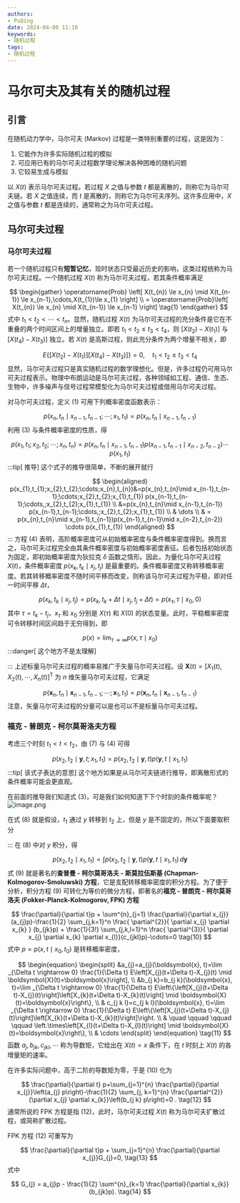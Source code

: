 ```yaml
---
authors:
- PuQing
date: 2024-04-08 11:10
keywords:
- 随机过程
tags:
- 随机过程
---
```

# 马尔可夫及其有关的随机过程

## 引言

在随机动力学中，马尔可夫 (Markov) 过程是一类特别重要的过程，这是因为：


<!--truncate-->
1. 它能作为许多实际随机过程的模拟
2. 可应用已有的马尔可夫过程数学理论解决各种困难的随机问题
3. 它较易生成与模拟

以 $X(t)$ 表示马尔可夫过程。若过程 $X$ 之值与参数 $t$ 都是离散的，则称它为马尔可夫链。若 $X$ 之值连续，而 $t$ 是离散的，则称它为马尔可夫序列。这许多应用中，$X$ 之值与参数 $t$ 都是连续的，通常称之为马尔可夫过程。

## 马尔可夫过程

### 马尔可夫过程

若一个随机过程只有**短暂记忆**，现时状态只受最近历史的影响，这类过程统称为马尔可夫过程。一个随机过程 $X(t)$ 称为马尔可夫过程，若其条件概率满足

$$
\begin{gather}
\operatorname{Prob} \left[ X(t_{n}) \le x_{n} \mid X(t_{n-1}) \le x_{n-1},\cdots,X(t_{1})\le x_{1} \right]  \\
= \operatorname{Prob}\left[ X(t_{n}) \le x_{n} \mid X(t_{n-1}) \le x_{n-1} \right] \tag{1}
\end{gather}
$$
式中 $t_{1}<t_{2}<\cdots<t_{n}$。显然，随机过程 $X(t)$ 为马尔可夫过程的充分条件是它在不重叠的两个时间区间上的增量独立。即若 $t_{1}<t_{2} \le t_{3}<t_{4}$，则 $\left[ X(t_{2})-X(t_{1})\right]$ 与 $\left[ X(t_{4})-X(t_{3}) \right]$ 独立。若 $X(t)$ 是高斯过程，则此充分条件为两个增量不相关，即

$$
E\left\{ \left[ X(t_{2})-X(t_{1}) \right] \left[ X(t_{4})-X(t_{3}) \right]   \right\} =0,\quad t_{1}<t_{2} \le t_{3} < t_{4} \tag{2}
$$
显然，马尔可夫过程只是真实随机过程的数学理想化。但是，许多过程仍可用马尔可夫过程表示。物理中布朗运动是马尔可夫过程，各种领域如工程、通信、生态、生物中，许多噪声与信号过程常模型化为马尔可夫过程或借用马尔可夫过程。

对马尔可夫过程，定义 $(1)$ 可用下列概率密度函数表示：

$$
p(x_{n},t_{n}\mid x_{n-1},t_{n-1};\cdots;x_{1},t_{1})=p(x_{n},t_{n}\mid x_{n-1},t_{n-1}) \tag{3}
$$
利用 $(3)$ 与条件概率密度的性质，得

$$
p(x_{1},t_{1};x_{2},t_{2};\cdots;x_{n},t_{n}) = p(x_{n},t_{n}\mid x_{n-1},t_{n-1})p(x_{n-1},t_{n-1}\mid x_{n-2},t_{n-2})\cdots p(x_{1},t_{1}) \tag{4}
$$
:::tip[ 推导]
这个式子的推导很简单，不断的展开就行

$$
\begin{aligned}
p(x_{1},t_{1};x_{2},t_{2};\cdots;x_{n},t_{n})&=p(x_{n},t_{n}\mid x_{n-1},t_{n-1};\cdots;x_{2},t_{2};x_{1},t_{1}) p(x_{n-1},t_{n-1};\cdots,;x_{2},t_{2};x_{1},t_{1}) \\
&=p(x_{n},t_{n}\mid x_{n-1},t_{n-1}) p(x_{n-1},t_{n-1};\cdots,;x_{2},t_{2};x_{1},t_{1}) \\
& \dots \\
& = p(x_{n},t_{n}\mid x_{n-1},t_{n-1})p(x_{n-1},t_{n-1}\mid x_{n-2},t_{n-2}) \cdots p(x_{1},t_{1})
\end{aligned}
$$
:::
方程 $(4)$ 表明，高阶概率密度可从初始概率密度与条件概率密度得到。换而言之，马尔可夫过程完全由其条件概率密度与初始概率密度表征。后者包括初始状态为固定，即初始概率密度为狄拉克 $\delta$ 函数之情形。因此，为量化马尔可夫过程 $X(t)$，条件概率密度 $p(x_{k},t_{k}\mid x_{j},t_{j})$ 是最重要的。条件概率密度又称转移概率密度。若其转移概率密度不随时间平移而改变，则称该马尔可夫过程为平稳，即对任一时间平移 $\Delta t$，

$$
p(x_{k},t_{k}\mid x_{j},t_{j}) = p(x_{k},t_{k}+\Delta t\mid x_{j},t_{j}+\Delta t)=p(x_{\tau},\tau\mid x_{0},0) \tag{5}
$$
其中 $\tau=t_{k}-t_{j}$，$x_{\tau}$ 和 $x_{0}$ 分别是 $X(\tau)$ 和 $X(0)$ 的状态变量。此时，平稳概率密度可令转移时间区间趋于无穷得到，即

$$
p(x) = \lim_{ \tau \to \infty } p(x,\tau\mid x_{0})  \tag{6}
$$
:::danger[ 这个地方不是太理解]

:::
上述标量马尔可夫过程的概率易推广于矢量马尔可夫过程。设 $\boldsymbol{X}(t)=\left[ X_{1}(t),X_{2}(t),\cdots,X_{n}(t) \right]^{\mathsf{T}}$ 为 $n$ 维矢量马尔可夫过程，它满足

$$
p(\boldsymbol{x}_{n},t_{n}\mid \boldsymbol{x}_{n-1},t_{n-1};\cdots;\boldsymbol{x}_{1},t_{1}) = p(\boldsymbol{x}_{n},t_{n}\mid \boldsymbol{x}_{n-1},t_{n-1}) \tag{7}
$$
注意，矢量马尔可夫过程的分量可以是也可以不是标量马尔可夫过程。

### 福克 - 普朗克 - 柯尔莫哥洛夫方程

考虑三个时刻 $t_{1}<t<t_{2}$，由 $(7)$ 与 $(4)$ 可得

$$
p(x_{2},t_{2}\mid \boldsymbol{y},t;x_{1},t_{1})=p(x_{2},t_{2}\mid \boldsymbol{y},t)p(\boldsymbol{y},t\mid x_{1},t_{1}) \tag{8}
$$
:::tip[ 该式子表达的意思]
这个地方如果是从马尔可夫链进行推导，即离散形式的条件概率可能会更直观。

在前面的推导我们知道式 $(3)$，可是我们如何知道下下个时刻的条件概率呢？
![image.png](https://images.puqing.work/2024/04/08/6613ba9daa83f.png)

在式 $(8)$ 就是假设，$t_{1}$ 通过 $y$ 转移到 $t_{2}$ 上，但是 $y$ 是不固定的，所以下面要取积分

:::
在 $(8)$ 中对 $y$ 积分，得

$$
p(x_{2},t_{2}\mid x_{1},t_{1})=\int p(x_{2},t_{2}\mid \boldsymbol{y},t)p(\boldsymbol{y},t\mid x_{1},t_{1})\, d \boldsymbol{y} \tag{9}
$$
式 $(9)$ 就是著名的**查普曼 - 柯尔莫哥洛夫 - 斯莫拉伍斯基 (Chapman-Kolmogorov-Smoluwski) 方程**，它是支配转移概率密度的积分方程。为了便于分析，积分方程 $(9)$ 可转化为等价的微分方程，即著名的**福克 - 普朗克 - 柯尔莫哥洛夫 (Fokker-Planck-Kolmogorov, FPK) 方程**

$$
\frac{\partial}{\partial t}p + \sum^{n}_{j=1} \frac{\partial}{\partial x_{j}}(a_{j}p)-\frac{1}{2} \sum_{j,k=1}^n \frac{ \partial^{2}}{ \partial x_{j} \partial x_{k} } (b_{jk}p) + \frac{1}{3!} \sum_{j,k,l=1}^n \frac{ \partial^{3}}{ \partial x_{j} \partial x_{k} \partial x_{l}}(c_{jkl}p)-\cdots=0 \tag{10}
$$
式中 $p=p(x,t\mid x_{0},t_{0})$ 是转移概率密度，

$$
\begin{equation}
\begin{split}
&a_{j}=a_{j}(\boldsymbol{x}, t)=\lim _{\Delta t \rightarrow 0} \frac{1}{\Delta t} E\left[X_{j}(t+\Delta t)-X_{j}(t) \mid \boldsymbol{X}(t)=\boldsymbol{x}\right], \\
&b_{j k}=b_{j k}(\boldsymbol{x}, t)=\lim _{\Delta t \rightarrow 0} \frac{1}{\Delta t} E\left\{\left[X_{j}(t+\Delta t)-X_{j}(t)\right]\left[X_{k}(t+\Delta t)-X_{k}(t)\right] \mid \boldsymbol{X}(t)=\boldsymbol{x}\right\}, \\
& c_{j k l}=c_{j k l}(\boldsymbol{x}, t)=\lim _{\Delta t \rightarrow 0} \frac{1}{\Delta t} E\left\{\left[X_{j}(t+\Delta t)-X_{j}(t)\right]\left[X_{k}(t+\Delta t)-X_{k}(t)\right]\right. \\
& \quad \qquad \qquad \qquad \left.\times\left[X_{l}(t+\Delta t)-X_{l}(t)\right] \mid \boldsymbol{X}(t)=\boldsymbol{x}\right\}, \\
& \cdots
\end{split}
\end{equation}  \tag{11}
$$
函数 $a_{j},b_{jk},c_{jkl},\cdots$ 称为导数矩，它给出在 $X(t)=x$ 条件下，在 $t$ 时刻上 $X(t)$ 的各增量矩的速率。

在许多实际问题中，高于二阶的导数矩为零，于是 $(10)$ 化为

$$
\frac{\partial}{\partial t} p+\sum_{j=1}^{n} \frac{\partial}{\partial x_{j}}\left(a_{j} p\right)-\frac{1}{2} \sum_{j, k=1}^{n} \frac{\partial^{2}}{\partial x_{j} \partial x_{k}}\left(b_{j k} p\right)=0 . \tag{12}
$$
通常所说的 FPK 方程是指 $(12)$，此时，马尔可夫过程 $X(t)$ 称为马尔可夫扩散过程，或简称扩散过程。

FPK 方程 $(12)$ 可重写为

$$
\frac{\partial}{\partial t}p + \sum_{j=1}^{n} \frac{\partial}{\partial x_{j}}G_{j}=0, \tag{13}
$$
式中

$$
G_{j} = a_{j}p - \frac{1}{2} \sum^{n}_{k=1} \frac{\partial}{\partial x_{k}}(b_{jk}p). \tag{14}
$$
